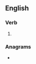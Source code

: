 ==English==

===Verb===
{{head|en|verb form}}

# {{en-past of|stickle}}

===Anagrams===
* {{anagrams|en|a=cdeiklst|decklist|dicklets}}